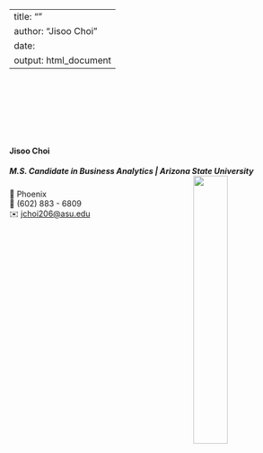 
---
title: ""
author: "Jisoo Choi"
date: 
output: html_document
---

<link rel="stylesheet" href="styles.css" type="text/css">
<link rel="stylesheet" href="site_libs/academicons-1.9.1/css/academicons.min.css"/>


<br><br><br><br><br><br>

#### **Jisoo Choi**
##### M.S. Candidate in Business Analytics | Arizona State University <img src="images/college_logo.png" style="width:35%;" align="right">

📍 Phoenix <br>
📱 (602) 883 - 6809 <br>
✉️ [jchoi206@asu.edu](mailto:jchoi206@asu.edu) <br>